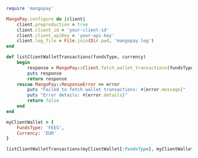 ```ruby Ruby
require 'mangopay'

MangoPay.configure do |client|
    client.preproduction = true
    client.client_id = 'your-client-id'
    client.client_apiKey = 'your-api-key'
    client.log_file = File.join(Dir.pwd, 'mangopay.log')
end

def listClientWalletTransactions(fundsType, currency)
    begin
        response = MangoPay::Client.fetch_wallet_transactions(fundsType, currency)
        puts response
        return response
    rescue MangoPay::ResponseError => error
        puts "Failed to fetch wallet transactions: #{error.message}"
        puts "Error details: #{error.details}"
        return false
    end
end

myClientWallet = {
    FundsType: 'FEES',
    Currency: 'EUR'
}

listClientWalletTransactions(myClientWallet[:FundsType], myClientWallet[:Currency])
```